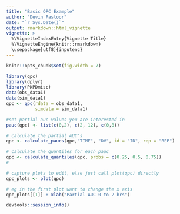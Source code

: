 ```yaml
---
title: "Basic QPC Example"
author: "Devin Pastoor"
date: "`r Sys.Date()`"
output: rmarkdown::html_vignette
vignette: >
  %\VignetteIndexEntry{Vignette Title}
  %\VignetteEngine{knitr::rmarkdown}
  \usepackage[utf8]{inputenc}
---
```

```r
knitr::opts_chunk$set(fig.width = 7)
```

```r
library(qpc)
library(dplyr)
library(PKPDmisc)
data(obs_data1)
data(sim_data1)
qpc <- qpc(rdata = obs_data1, 
           simdata = sim_data1)

#set partial auc values you are interested in
pauc(qpc) <- list(c(0,2), c(2, 12), c(0,8))

# calculate the partial AUC's
qpc <- calculate_paucs(qpc,"TIME", "DV", id = "ID", rep = "REP")

# calculate the quantiles for each pauc
qpc <- calculate_quantiles(qpc, probs = c(0.25, 0.5, 0.75))
# 

# capture plots to edit, else just call plot(qpc) directly
qpc_plots <- plot(qpc)

# eg in the first plot want to change the x axis
qpc_plots[[1]] + xlab("Partial AUC 0 to 2 hrs")
```

```r
devtools::session_info()
```

